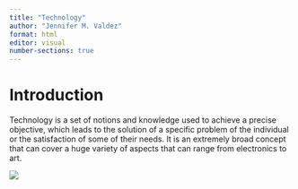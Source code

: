 ```yaml
---
title: "Technology"
author: "Jennifer M. Valdez"
format: html
editor: visual
number-sections: true
---
```


# Introduction

Technology is a set of notions and knowledge used to achieve a precise objective, which leads to the solution of a specific problem of the individual or the satisfaction of some of their needs. It is an extremely broad concept that can cover a huge variety of aspects that can range from electronics to art.

![](IMAGES/TECH.jpg){fig-align="center"}
